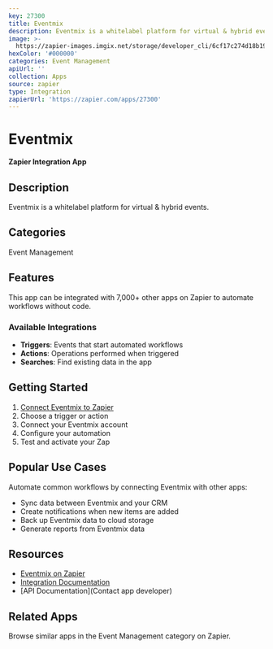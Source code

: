 ```yaml
---
key: 27300
title: Eventmix
description: Eventmix is a whitelabel platform for virtual & hybrid events.
image: >-
  https://zapier-images.imgix.net/storage/developer_cli/6cf17c274d18b19315b2d44e43846169.png?auto=format%2Ccompress&ixlib=python-3.0.0&q=50
hexColor: '#000000'
categories: Event Management
apiUrl: ''
collection: Apps
source: zapier
type: Integration
zapierUrl: 'https://zapier.com/apps/27300'
---
```

# Eventmix

**Zapier Integration App**

## Description

Eventmix is a whitelabel platform for virtual & hybrid events.

## Categories

Event Management

## Features

This app can be integrated with 7,000+ other apps on Zapier to automate workflows without code.

### Available Integrations

- **Triggers**: Events that start automated workflows
- **Actions**: Operations performed when triggered
- **Searches**: Find existing data in the app

## Getting Started

1. [Connect Eventmix to Zapier](https://zapier.com/apps/27300)
2. Choose a trigger or action
3. Connect your Eventmix account
4. Configure your automation
5. Test and activate your Zap

## Popular Use Cases

Automate common workflows by connecting Eventmix with other apps:

- Sync data between Eventmix and your CRM
- Create notifications when new items are added
- Back up Eventmix data to cloud storage
- Generate reports from Eventmix data

## Resources

- [Eventmix on Zapier](https://zapier.com/apps/27300)
- [Integration Documentation](https://zapier.com/apps/27300/integrations)
- [API Documentation](Contact app developer)

## Related Apps

Browse similar apps in the Event Management category on Zapier.

